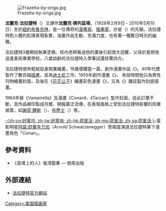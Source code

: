 {{NoteTA
|G1=PP
}}
[[File:Frazetta-by-origa.jpg|thumb]]

'''法蘭克·法拉捷特'''（{{lang|en|'''Frank Frazetta'''}}）又譯作'''法蘭克·佛列茲塔'''。（1928年2月9日 - 2010年5月10日）生於[[紐約|紐約]][[布魯克林|布魯克林]]，是一位傳奇的[[漫畫家|漫畫家]]、[[插畫家|插畫家]]，亦是{{le|奇幻畫派|Fantastic art}}（{{lang|en|Fantasy Art}}）的先驅。法拉捷特對人體的肌理表現紮實，油畫作品生動、充滿力度，也有著一種舊日時光的幽雅。

法拉捷特3歲開始執筆塗鴉。校內老師看過他的畫後引起很大迴響，父母於是把他送進美術專業學校，八歲幼齡的法拉捷特入學筆試還技驚四方。

法拉捷特很年輕就投身商業繪畫，16歲便獨當一面，創作漫畫作品《{{lang|en|Snowman}}》。40年代便製作了數百幅[[插畫|插畫]]，並為[[迪士尼|迪士尼]]工作。1955年創作漫畫《{{lang|en|Johnny Comet}}》。 有段時間他只為男性刊物繪畫封面，及後在《[[花花公子|花花公子]]》繪畫彩色漫畫《{{lang|en|Little Annie Fannie}}》，又為《{{lang|en|Mad}}》雜誌製作封底插畫。

1964年替《Vampirella》及漫畫《Conan》、《Tarzan》製作封面，從此訂單不斷，其作品被印製成月曆、開報廣泛流傳，在表現風格上受到法拉捷特影響的同業甚眾，如[[謝菲·鍾斯|謝菲·鍾斯]]（{{lang|en|Jeffrey Jones}}）、[[布歷士|布歷士]]（{{lang|en|Boris Vallejo}}）等。

[[荷李活|-{zh-cn:好莱坞; zh-tw:好萊塢; zh-hk:荷里活; zh-mo:荷里活; zh-sg:荷里活;}-]]電影明星[[阿諾·舒華辛力加|阿諾·舒華辛力加]]（Arnold Schwarzenegger）曾兩度演過法拉捷特筆下漫畫角色「Conan」。

==參考資料==
*《高塔上的人》張清龍著 — 商周出版

==外部連結==
*[http://frazettaartgallery.com/ 法拉捷特官方網站] {{Wayback|url=http://frazettaartgallery.com/ |date=20061107071952 }}

{{Authority control}}
{{DEFAULTSORT:Frazetta, Frank}}
[[Category:美国插画家|Category:美国插画家]]